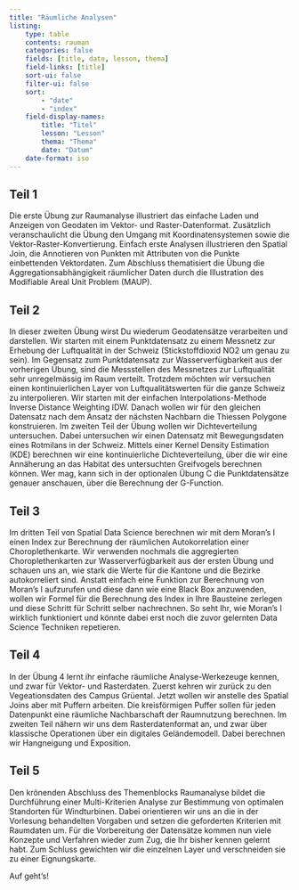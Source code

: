 ```yaml
---
title: "Räumliche Analysen"
listing: 
    type: table
    contents: rauman
    categories: false
    fields: [title, date, lesson, thema]
    field-links: [title]
    sort-ui: false
    filter-ui: false
    sort: 
        - "date"
        - "index"
    field-display-names:
        title: "Titel"
        lesson: "Lesson"
        thema: "Thema"
        date: "Datum"
    date-format: iso
---
```


## Teil 1

Die erste Übung zur Raumanalyse illustriert das einfache Laden und Anzeigen von Geodaten im Vektor- und Raster-Datenformat. Zusätzlich veranschaulicht die Übung den Umgang mit Koordinatensystemen sowie die Vektor-Raster-Konvertierung. Einfach erste Analysen illustrieren den Spatial Join, die Annotieren von Punkten mit Attributen von die Punkte einbettenden Vektordaten. Zum Abschluss thematisiert die Übung die Aggregationsabhängigkeit räumlicher Daten durch die Illustration des Modifiable Areal Unit Problem (MAUP). 

## Teil 2

In dieser zweiten Übung wirst Du wiederum Geodatensätze verarbeiten und darstellen. Wir starten mit einem Punktdatensatz zu einem Messnetz zur Erhebung der Luftqualität in der Schweiz (Stickstoffdioxid NO2 um genau zu sein). Im Gegensatz zum Punktdatensatz zur Wasserverfügbarkeit aus der vorherigen Übung, sind die Messstellen des Messnetzes zur Luftqualität sehr unregelmässig im Raum verteilt. Trotzdem möchten wir versuchen einen kontinuierlichen Layer von Luftqualitätswerten für die ganze Schweiz zu interpolieren. Wir starten mit der einfachen Interpolations-Methode Inverse Distance Weighting IDW. Danach wollen wir für den gleichen Datensatz nach dem Ansatz der nächsten Nachbarn die Thiessen Polygone konstruieren. Im zweiten Teil der Übung wollen wir Dichteverteilung untersuchen. Dabei untersuchen wir einen Datensatz mit Bewegungsdaten eines Rotmilans in der Schweiz. Mittels einer Kernel Density Estimation (KDE) berechnen wir eine kontinuierliche Dichteverteilung, über die wir eine Annäherung an das Habitat des untersuchten Greifvogels berechnen können. Wer mag, kann sich in der optionalen Übung C die Punktdatensätze genauer anschauen, über die Berechnung der G-Function.

## Teil 3

Im dritten Teil von Spatial Data Science berechnen wir mit dem Moran’s I einen Index zur Berechnung der räumlichen Autokorrelation einer Choroplethenkarte. Wir verwenden nochmals die aggregierten Choroplethenkarten zur Wasserverfügbarkeit aus der ersten Übung und schauen uns an, wie stark die Werte für die Kantone und die Bezirke autokorreliert sind. Anstatt einfach eine Funktion zur Berechnung von Moran’s I aufzurufen und diese dann wie eine Black Box anzuwenden, wollen wir Formel für die Berechnung des Index in Ihre Bausteine zerlegen und diese Schritt für Schritt selber nachrechnen. So seht Ihr, wie  Moran’s I wirklich funktioniert und könnte dabei erst noch die zuvor gelernten Data Science Techniken repetieren. 

## Teil 4

In der Übung 4 lernt ihr einfache räumliche Analyse-Werkezeuge kennen, und zwar für Vektor- und Rasterdaten. Zuerst kehren wir zurück zu den Vegeationsdaten des Campus Grüental. Jetzt wollen wir anstelle des Spatial Joins aber mit Puffern arbeiten. Die kreisförmigen Puffer sollen für jeden Datenpunkt eine räumliche Nachbarschaft der Raumnutzung berechnen. Im zweiten Teil nähern wir uns dem Rasterdatenformat an, und zwar über klassische Operationen über ein digitales Geländemodell. Dabei berechnen wir Hangneigung und Exposition.

## Teil 5

Den krönenden Abschluss des Themenblocks Raumanalyse bildet die Durchführung einer Multi-Kriterien Analyse zur Bestimmung von optimalen Standorten für Windturbinen. Dabei orientieren wir uns an die in der Vorlesung behandelten Vorgaben und setzen die geforderten Kriterien mit Raumdaten um. Für die Vorbereitung der Datensätze kommen nun viele Konzepte und Verfahren wieder zum Zug, die Ihr bisher kennen gelernt habt. Zum Schluss gewichten wir die einzelnen Layer und verschneiden sie zu einer Eignungskarte.

Auf geht’s!
